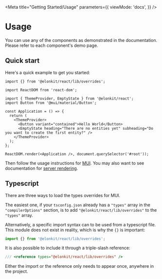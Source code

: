 
<Meta
  title="Getting Started/Usage"
  parameters={{
    viewMode: 'docs',
  }}
/>

# Usage

You can use any of the components as demonstrated in the documentation. Please refer to each component's demo page.

## Quick start

Here's a quick example to get you started:

```tsx
import {} from '@elonkit/react/lib/overrides';

import ReactDOM from 'react-dom';

import { ThemeProvider, EmptyState } from '@elonkit/react';
import Button from '@mui/material/Button';

const Application = () => {
  return (
    <ThemeProvider>
      <Button variant="contained">Hello World</Button>
      <EmptyState heading="There are no entities yet" subheading="Do you want to create the first entity?" />
    </ThemeProvider>
  );
};

ReactDOM.render(<Application />, document.querySelector('#root'));
```

Then follow the usage instructions for [MUI](https://mui.com/getting-started/usage/). You may also want to see
documentation for [server rendering](https://mui.com/guides/server-rendering/).

## Typescript

There are three ways to load the types overrides for MUI.

The easiest one, if your `tsconfig.json` already has a `"types"` array in the `"compilerOptions"` section, is to add
`"@elonkit/react/lib/overrides"` to the `"types"` array.

Alternatively, a specific import syntax can to be used from a typescript file. This module does not exist in reality,
which is why the `{}` is important:

```ts
import {} from '@elonkit/react/lib/overrides';
```

It is also possible to include it through a triple-slash reference:

```ts
/// <reference types="@elonkit/react/lib/overrides" />
```

Either the import or the reference only needs to appear once, anywhere in the project.
